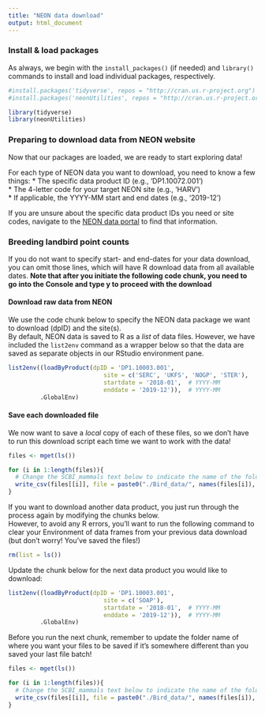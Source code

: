 ```yaml
---
title: "NEON data download"
output: html_document
---
```


### Install & load packages  
As always, we begin with the `install_packages()` (if needed) and `library()` commands to install and load individual packages, respectively.
```r
#install.packages('tidyverse', repos = "http://cran.us.r-project.org")
#install.packages('neonUtilities', repos = "http://cran.us.r-project.org")

library(tidyverse)
library(neonUtilities)
```

### Preparing to download data from NEON website
Now that our packages are loaded, we are ready to start exploring data! 

For each type of NEON data you want to download, you need to know a few things:
* The specific data product ID (e.g., 'DP1.10072.001')  
* The 4-letter code for your target NEON site (e.g., 'HARV')  
* If applicable, the YYYY-MM start and end dates (e.g., '2019-12')  

If you are unsure about the specific data product IDs you need or site codes, navigate to the [NEON data portal](https://data.neonscience.org/data-products/explore) to find that information.

### Breeding landbird point counts
If you do not want to specify start- and end-dates for your data download, you can omit those lines, which will have R download data from all available dates. **Note that after you initiate the following code chunk, you need to go into the Console and type y to proceed with the download**

#### Download raw data from NEON
We use the code chunk below to specify the NEON data package we want to download (dpID) and the site(s).  
By default, NEON data is saved to R as a *list* of data files. However, we have included the `list2env` command as a wrapper below so that the data are saved as separate objects in our RStudio environment pane.
```r
list2env((loadByProduct(dpID = 'DP1.10003.001',
                           site = c('SERC', 'UKFS', 'NOGP', 'STER'),
                           startdate = '2018-01',  # YYYY-MM
                           enddate = '2019-12')),  # YYYY-MM
         .GlobalEnv)
```

#### Save each downloaded file
We now want to save a *local* copy of each of these files, so we don't have to run this download script each time we want to work with the data!
```r
files <- mget(ls())

for (i in 1:length(files)){
  # Change the SCBI_mammals text below to indicate the name of the folder where you want to store your data
  write_csv(files[[i]], file = paste0("./Bird_data/", names(files[i]), ".csv", sep=""))
}
```

If you want to download another data product, you just run through the process again by modifying the chunks below.  
However, to avoid any R errors, you'll want to run the following command to clear your Environment of data frames from your previous data download (but don't worry! You've saved the files!)
```r
rm(list = ls())
```

Update the chunk below for the next data product you would like to download:
```r
list2env((loadByProduct(dpID = 'DP1.10003.001',
                           site = c('SOAP'),
                           startdate = '2018-01',  # YYYY-MM
                           enddate = '2019-12')),  # YYYY-MM
         .GlobalEnv)
```

Before you run the next chunk, remember to update the folder name of where you want your files to be saved if it's somewhere different than you saved your last file batch!
```r
files <- mget(ls())

for (i in 1:length(files)){
  # Change the SCBI_mammals text below to indicate the name of the folder where you want to store your data
  write_csv(files[[i]], file = paste0("./Bird_data/", names(files[i]), ".csv", sep=""))
}
```